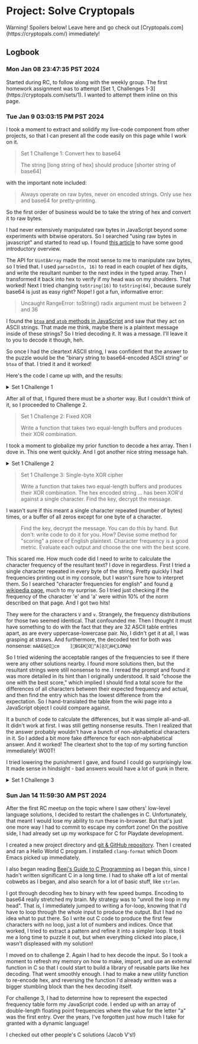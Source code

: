 # Project: Solve Cryptopals

<div class="bg-red-300 p-4">Warning! Spoilers below! Leave here and go check out [Cryptopals.com](https://cryptopals.com/) immediately!</div>

## Logbook

### Mon Jan 08 23:47:35 PST 2024

<Link slug="topic-recurse-center" hash="recurse-center-starting-cryptopals">Started during RC, to follow along with the weekly group</Link>. The first homework assignment was to attempt [Set 1, Challenges 1-3](https://cryptopals.com/sets/1). I wanted to attempt them inline on this page.

### Tue Jan  9 03:03:15 PM PST 2024

I took a moment to extract and solidify my live-code component from other projects, so that I can present all the code easily on this page while I work on it.

> Set 1 Challenge 1: Convert hex to base64
>
> The string [long string of hex] should produce [shorter string of base64]

with the important note included:

> Always operate on raw bytes, never on encoded strings. Only use hex and base64 for pretty-printing.

So the first order of business would be to take the string of hex and convert it to raw bytes.

I had never extensively manipulated raw bytes in JavaScript beyond some experiments with bitwise operators. So I searched "using raw bytes in javascript" and started to read up. I found [this article](https://dev.to/lucasdamianjohnson/using-binary-data-in-javascript-3fn2) to have some good introductory overview.

The API for `Uint8Array` made the most sense to me to manipulate raw bytes, so I tried that. I used `parseInt(n, 16)` to read in each couplet of hex digits, and write the resultant number to the next index in the typed array. Then I transformed it back into hex to verify if my head was on my shoulders. That worked! Next I tried changing `toString(16)` to `toString(64)`, because surely base64 is just as easy right? Nope! I got a fun, informative error:

> Uncaught RangeError: toString() radix argument must be between 2 and 36

I found the [`btoa` and `atob` methods in JavaScript](https://developer.mozilla.org/en-US/docs/Web/API/btoa) and saw that they act on ASCII strings. That made me think, maybe there is a plaintext message inside of these strings? So I tried decoding it. It was a message. I'll leave it to you to decode it though, heh.

So once I had the cleartext ASCII string, I was confident that the answer to the puzzle would be the "binary string to base64-encoded ASCII string" or `btoa` of that. I tried it and it worked!

Here's the code I came up with, and the results:

<details>
<summary>Set 1 Challenge 1</summary>
<FancyScriptTag type="application/javascript" async>{ `{
  const hex = "49276d206b696c6c696e6720796f757220627261696e206c696b65206120706f69736f6e6f7573206d757368726f6f6d"
  const expectedBase64 = "SSdtIGtpbGxpbmcgeW91ciBicmFpbiBsaWtlIGEgcG9pc29ub3VzIG11c2hyb29t";
  
  // One hex character is 4 bits, so for every two hex characters, we need a byte
  window.decodeHexStringToUint8Array = (hex) => {
    const bytes = new Uint8Array(hex.length / 2);
    for (let i = 0; i < hex.length; i+=2) {
      const hexByte = hex.substring(i, i + 2);
      const numByte = parseInt(hexByte, 16);
      bytes[i / 2] = numByte;
    }
    return bytes;
  }
  
  const bytes = decodeHexStringToUint8Array(hex);
  
  const hexResult = Array.from(bytes).map(b => b.toString(16)).join("");
  const stringResult = Array.from(bytes).map(b => String.fromCharCode(b)).join("");
  // Doesn't work!
  // const base64Result = Array.from(bytes).map(b => b.toString(64)).join("");
  const base64Result = btoa(stringResult)
  const isCorrect = base64Result === expectedBase64;
  
  // Silly trick to write to an HTML element
  // setTimeout to wait for the browser to parse the whole page
  // But then document.currentScript is null, so we need a closure
  setTimeout(
 ((s) => () =>  s.closest('details').querySelector('[data-results]').innerText = isCorrect ? "Correct!" : "Something's off :-/")(document.currentScript) , 1
  )
 
} `}</FancyScriptTag>
<div>Results</div>
<div data-results></div>
</details>

After all of that, I figured there must be a shorter way. But I couldn't think of it, so I proceeded to Challenge 2.

> Set 1 Challenge 2: Fixed XOR
> 
> Write a function that takes two equal-length buffers and produces their XOR combination.

I took a moment to globalize my prior function to decode a hex array. Then I dove in. This one went quickly. And I got another nice string message hah.

<details>
<summary>Set 1 Challenge 2</summary>
<FancyScriptTag type="application/javascript" async>{ `{
  const hexA = "1c0111001f010100061a024b53535009181c"
  const hexB = "686974207468652062756c6c277320657965"
  const expectedHex = "746865206b696420646f6e277420706c6179"
  
  const bytesA = decodeHexStringToUint8Array(hexA);
  const bytesB = decodeHexStringToUint8Array(hexB);
  
  window.xorUint8Arrays = (a, b) => {
    const c = new Uint8Array(a.length);
    for (let i = 0; i < a.length; i++) {
      c[i] = a[i] ^ b[i]
    }
    return c
  }
  
  const bytes = xorUint8Arrays(bytesA, bytesB);
  
  const hexResult = Array.from(bytes).map(b => b.toString(16)).join("");
  const stringResult = Array.from(bytes).map(b => String.fromCharCode(b)).join("");
  const isCorrect = hexResult === expectedHex;
  
  // Silly trick to write to an HTML element
  // setTimeout to wait for the browser to parse the whole page
  // But then document.currentScript is null, so we need a closure
  setTimeout(
    ((s) => () =>  s.closest('details').querySelector('[data-results]').innerText = isCorrect ? "Correct!" : "Something's off :-/")(document.currentScript) , 1
  )
 
} `}</FancyScriptTag>
<div>Results</div>
<div data-results></div>
</details>


> Set 1 Challenge 3: Single-byte XOR cipher
> 
> Write a function that takes two equal-length buffers and produces their XOR combination.
> The hex encoded string ... has been XOR'd against a single character. Find the key, decrypt the message.

I wasn't sure if this meant a single character repeated (number of bytes) times, or a buffer of all zeros except for one byte of a character. 

> Find the key, decrypt the message. You can do this by hand. But don't: write code to do it for you. How? Devise some method for "scoring" a piece of English plaintext. Character frequency is a good metric. Evaluate each output and choose the one with the best score.

This scared me. How much code did I need to write to calculate the character frequency of the resultant text? I dove in regardless. First I tried a single character repeated in every byte of the string. Pretty quickly I had frequencies printing out in my console, but I wasn't sure how to interpret them. So I searched "character frequencies for english" and found [a wikipedia page](https://en.wikipedia.org/wiki/Letter_frequency), much to my surprise. So I tried just checking if the frequency of the character 'e' and 'a' were within 10% of the norm described on that page. And I got two hits! 

They were for the characters `V` and `v`. Strangely, the frequency distributions for those two seemed identical. That confounded me. Then I thought it must have something to do with the fact that they are 32 ASCII table entries apart, as are every uppercase-lowercase pair. No, I didn't get it at all, I was grasping at straws. And furthermore, the decoded text for both was nonsense: `mAAEG@Icm	]BGEKO^A[@JAHLOMA@`

So I tried widening the acceptable ranges of the frequencies to see if there were any other solutions nearby. I found more solutions then, but the resultant strings were still nonsense to me. I reread the prompt and found it was more detailed in its hint than I originally understood. It said "choose the one with the best score," which implied I should find a total score for the differences of all characters between their expected frequency and actual, and then find the entry which has the lowest difference from the expectation. So I hand-translated the table from the wiki page into a JavaScript object I could compare against.

It a bunch of code to calculate the differences, but it was simple all-and-all. It didn't work at first. I was still getting nonsense results. Then I realized that the answer probably wouldn't have a bunch of non-alphabetical characters in it. So I added a bit more fake difference for each non-alphabetical answer. And it worked! The cleartext shot to the top of my sorting function immediately! W00T!

I tried lowering the punishment I gave, and found I could go surprisingly low. It made sense in hindsight - bad answers would have a lot of gunk in there.

<details>
<summary>Set 1 Challenge 3</summary>
<FancyScriptTag type="application/javascript" async>{ `{
  const hex = "1b37373331363f78151b7f2b783431333d78397828372d363c78373e783a393b3736"
  const expectedFrequenciesForEnglish = {
    a: 0.082, b: 0.015, c: 0.028, d: 0.043, e: 0.127, f: 0.022, g: 0.02, h: 0.061,
    i: 0.07, j: 0.0015, k: 0.0077, l: 0.04, m: 0.024, n: 0.067, o: 0.075, p: 0.019,
    q: 0.00095, r: 0.06, s: 0.063, t: 0.091, u: 0.028, v: 0.0098, w: 0.024, 
    x: 0.0015, y: 0.02, z: 0.00074
  }
  
  const bytesA = decodeHexStringToUint8Array(hex);
  
  window.getCharacterFrequencies = (str) => {
    const histogram = {};
    for (let i = 0; i < str.length; i++) {
      const char = str[i];
      histogram[char] = (histogram[char] || 0) + 1;
    }
    const frequencies = {};
    Object.entries(histogram).forEach(([char, count]) => {
      frequencies[char] = count / str.length;
    })
    return frequencies;
  }
  
  window.totalFrequencyDifferencesFromExpected = (freq) => {
    let difference = 0;
    Object.entries(freq).forEach(([char, f]) => {
      if (! expectedFrequenciesForEnglish[char.toLowerCase()]) {
        // Punish non-alphabetical characters a bit so we push away weird results.
        difference += 0.1;
        return;
      };
      difference += Math.abs(f - expectedFrequenciesForEnglish[char.toLowerCase()])
    })
    return difference;
  }
  
  const allResults = []
  // For the complete ASCII table
  for (let i = 0; i < 128; i++) {
    const bytesB = new Uint8Array(bytesA.length).fill(i)
    const bytes = xorUint8Arrays(bytesA, bytesB);
    const result = Array.from(bytes).map(b => String.fromCharCode(b)).join("");
    const freq = getCharacterFrequencies(result.toLowerCase())
    const difference = totalFrequencyDifferencesFromExpected(freq)
    allResults.push({ character: String.fromCharCode(i), freq, result, difference })
  }
  
  allResults.sort((a, b) => a.difference - b.difference)
  
  console.log(allResults);

} `}</FancyScriptTag>
<div>Results</div>
<div data-results></div>
</details>

### Sun Jan 14 11:59:30 AM PST 2024

After the first RC meetup on the topic where I saw others' low-level language solutions, I decided to restart the challenges in C. Unfortunately, that meant I would lose my ability to run these in-browser. But that's just one more way I had to commit to escape my comfort zone! On the positive side, I had already set up my workspace for C for <Link slug="project-explore-uxn-and-playdate">Playdate development</Link>.

I created a new project directory and [git & GitHub repository](https://github.com/reedspool/cryptopals-clang). Then I created and ran a Hello World C program. I installed `clang-format` which Doom Emacs picked up immediately.

I also began reading [Beej's Guide to C Programming](http://docs.hfbk.net/beej.us/bgc/) as I began this, since I hadn't written significant C in a long time. I had to shake off a lot of mental cobwebs as I began, and also search for a lot of basic stuff, like `strlen`.

I got through decoding hex to binary with few speed bumps. Encoding to base64 really stretched my brain. My strategy was to "unroll the loop in my head". That is, I immediately jumped to writing a for-loop, knowing that I'd have to loop through the whole input to produce the output. But I had no idea what to put there. So I write out C code to produce the first few characters with no loop, just a lot of numbers and indices. Once that worked, I tried to extract a pattern and refine it into a simpler loop. It took me a long time to puzzle it out, but when everything clicked into place, I wasn't displeased with my solution!

I moved on to challenge 2. Again I had to hex decode the input. So I took a moment to refresh my memory on how to make, import, and use an external function in C so that I could start to build a library of reusable parts like hex decoding. That went smoothly enough. I had to make a new utility function to re-encode hex, and reversing the function I'd already written was a bigger stumbling block than the hex decoding itself.

For challenge 3, I had to determine how to represent the expected frequency table form my JavaScript code. I ended up with an array of double-length floating point frequencies where the value for the letter "a" was the first entry. Over the years, I've forgotten just how much I take for granted with a dynamic language!

<Future>I checked out other people's C solutions (Jacob V's!)</Future>

